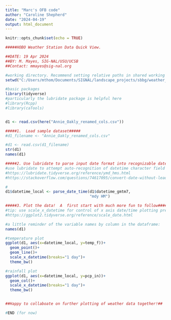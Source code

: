 ```yaml
---
title: "Marc's OFB code"
author: "Caroline Shepherd"
date: "2024-04-19"
output: html_document
---
```


```r
knitr::opts_chunk$set(echo = TRUE)
```


```r
#####HOBO Weather Station Data Quick View.

##DATE: 19 Apr 2024
##BY: M. Mayes, SIG-NAL/USU/UCSB
##Contact: mmayes@sig-nal.org

#working directory. Recommend setting relative paths in shared working file folders, this hard directory was just for late-night, quick data loading and inspection#
setwd("C:/Users/mthom/Documents/SIGNAL/landscape_projects/sbbg/weather_data/sbbg_oak-weather_stations_v1/")

#basic packages
library(tidyverse)
#particularly the lubridate package is helpful here
#library(Rcpp)
#library(caTools)


d1 <- read.csv(here("Annie_Oakly_renamed_cols.csv"))

#####1.  Load sample dataset#####
#d1_filename <- "Annie_Oakly_renamed_cols.csv"

#d1 <- read.csv(d1_filename)
str(d1)
names(d1)

#####2. Use lubridate to parse input date format into recognizable datetime string in R#####
#use lubridate to attempt auto-recognition of datetime character field
#https://lubridate.tidyverse.org/reference/ymd_hms.html
#https://stackoverflow.com/questions/74617095/convert-date-without-leading-zeros-in-lubridate

#
d1$datetime_local <- parse_date_time(d1$datetime_gmtm7,
                                     "mdy HM")

#####3. Plot the data!  A  first start with much more fun to follow######
#tip: use scale_x_datetime for control of x axis date/time plotting preferences. Lots of options.  See link below:
#https://ggplot2.tidyverse.org/reference/scale_date.html

#a little reminder of the variable names by column in the dataframe:
names(d1)

#temperature plot
ggplot(d1, aes(x=datetime_local, y=temp_f))+
  geom_point()+
  geom_line()+
  scale_x_datetime(breaks="1 day")+
  theme_bw()

#rainfall plot
ggplot(d1, aes(x=datetime_local, y=pcp_in))+
  geom_col()+
  scale_x_datetime(breaks="1 day")+
  theme_bw()


##Happy to collaboate on further plotting of weather data together!##

#END (for now)


```

